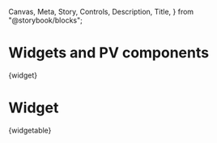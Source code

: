   Canvas,
  Meta,
  Story,
  Controls,
  Description,
  Title,
} from "@storybook/blocks";

# Widgets and PV components



<Markdown>{widget}</Markdown>
<Meta of={WidgetStories}  />
# Widget

<Description />
<ImportPath libName="src"/>
<Story of={WidgetStories.Primary} />
<Controls/>
<Markdown>{widgetable}</Markdown>